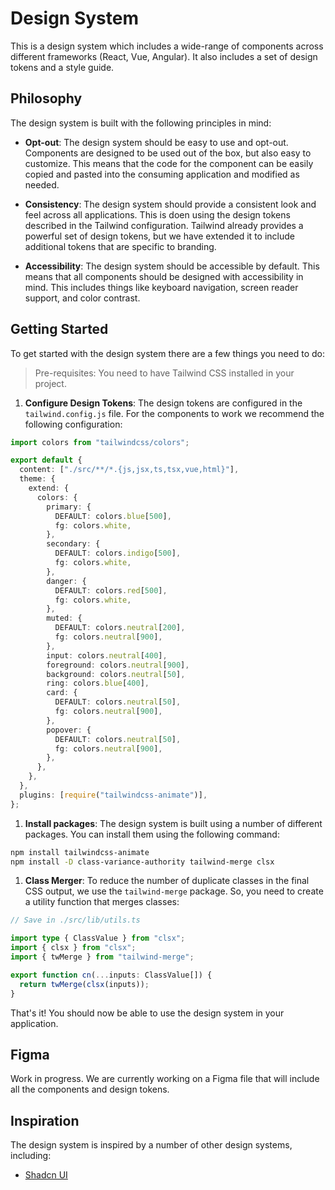 # Design System

This is a design system which includes a wide-range of components across different frameworks (React, Vue, Angular). It also includes a set of design tokens and a style guide.

## Philosophy

The design system is built with the following principles in mind:

- **Opt-out**: The design system should be easy to use and opt-out. Components are designed to be used out of the box, but also easy to customize. This means that the code for the component can be easily copied and pasted into the consuming application and modified as needed.

- **Consistency**: The design system should provide a consistent look and feel across all applications. This is doen using the design tokens described in the Tailwind configuration. Tailwind already provides a powerful set of design tokens, but we have extended it to include additional tokens that are specific to branding.

- **Accessibility**: The design system should be accessible by default. This means that all components should be designed with accessibility in mind. This includes things like keyboard navigation, screen reader support, and color contrast.

## Getting Started

To get started with the design system there are a few things you need to do:

> Pre-requisites: You need to have Tailwind CSS installed in your project.

1. **Configure Design Tokens**: The design tokens are configured in the `tailwind.config.js` file. For the components to work we recommend the following configuration:

```ts
import colors from "tailwindcss/colors";

export default {
  content: ["./src/**/*.{js,jsx,ts,tsx,vue,html}"],
  theme: {
    extend: {
      colors: {
        primary: {
          DEFAULT: colors.blue[500],
          fg: colors.white,
        },
        secondary: {
          DEFAULT: colors.indigo[500],
          fg: colors.white,
        },
        danger: {
          DEFAULT: colors.red[500],
          fg: colors.white,
        },
        muted: {
          DEFAULT: colors.neutral[200],
          fg: colors.neutral[900],
        },
        input: colors.neutral[400],
        foreground: colors.neutral[900],
        background: colors.neutral[50],
        ring: colors.blue[400],
        card: {
          DEFAULT: colors.neutral[50],
          fg: colors.neutral[900],
        },
        popover: {
          DEFAULT: colors.neutral[50],
          fg: colors.neutral[900],
        },
      },
    },
  },
  plugins: [require("tailwindcss-animate")],
};
```

1. **Install packages**: The design system is built using a number of different packages. You can install them using the following command:

```sh
npm install tailwindcss-animate
npm install -D class-variance-authority tailwind-merge clsx
```

1. **Class Merger**: To reduce the number of duplicate classes in the final CSS output, we use the `tailwind-merge` package. So, you need to create a utility function that merges classes:

```ts
// Save in ./src/lib/utils.ts

import type { ClassValue } from "clsx";
import { clsx } from "clsx";
import { twMerge } from "tailwind-merge";

export function cn(...inputs: ClassValue[]) {
  return twMerge(clsx(inputs));
}
```

That's it! You should now be able to use the design system in your application.

## Figma

Work in progress. We are currently working on a Figma file that will include all the components and design tokens.

## Inspiration

The design system is inspired by a number of other design systems, including:

- [Shadcn UI](https://ui.shadcn.com)
